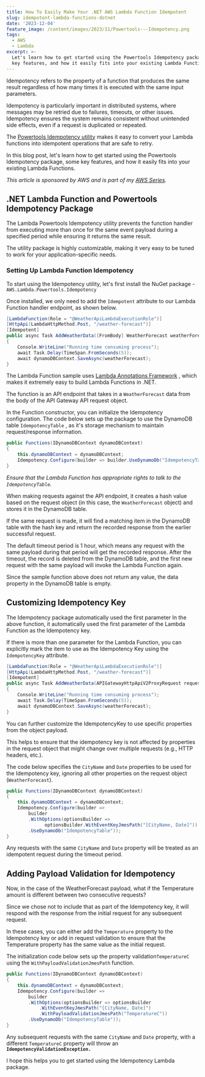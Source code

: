 ```yaml
---
title: How To Easily Make Your .NET AWS Lambda Function Idempotent
slug: idempotent-lambda-functions-dotnet
date: '2023-12-04'
feature_image: /content/images/2023/11/Powertools---Idempotency.png
tags:
  - AWS
  - Lambda
excerpt: >-
  Let's learn how to get started using the Powertools Idempotency package, some
  key features, and how it easily fits into your existing Lambda Functions.
---
```

Idempotency refers to the property of a function that produces the same result regardless of how many times it is executed with the same input parameters.

Idempotency is particularly important in distributed systems, where messages may be retried due to failures, timeouts, or other issues. Idempotency ensures the system remains consistent without unintended side effects, even if a request is duplicated or repeated.

<EmbedCard src="https://www.youtube.com/embed/v-A8iP0hSLQ?feature=oembed" title="IDEMPOTENCY - Powertools for AWS Lambda | .NET ON AWS | Serverless | Amazon" />

The [Powertools Idempotency utility](https://docs.powertools.aws.dev/lambda/dotnet/utilities/idempotency/) makes it easy to convert your Lambda functions into idempotent operations that are safe to retry.

In this blog post, let's learn how to get started using the Powertools Idempotency package, some key features, and how it easily fits into your existing Lambda Functions.

_This article is sponsored by AWS and is part of my_ [_AWS Series_](/blog/tag/aws/)_._

## .NET Lambda Function and Powertools Idempotency Package

The Lambda Powertools Idempotency utility prevents the function handler from executing more than once for the same event payload during a specified period while ensuring it returns the same result.

The utility package is highly customizable, making it very easy to be tuned to work for your application-specific needs.

### Setting Up Lambda Function Idempotency

To start using the Idempotency utility, let's first install the NuGet package - `AWS.Lambda.Powertools.Idempotency`

Once installed, we only need to add the `Idempotent` attribute to our Lambda Function handler endpoint, as shown below.

```csharp
[LambdaFunction(Role = "@WeatherApiLambdaExecutionRole")]
[HttpApi(LambdaHttpMethod.Post, "/weather-forecast")]
[Idempotent]
public async Task AddWeatherData([FromBody] WeatherForecast weatherForecast)
{
    Console.WriteLine("Running time consuming process");
    await Task.Delay(TimeSpan.FromSeconds(5));
    await dynamoDBContext.SaveAsync(weatherForecast);
}
```

The Lambda Function sample uses [Lambda Annotations Framework](/blog/lambda-annotation-framework-crud-api/) , which makes it extremely easy to build Lambda Functions in .NET.

The function is an API endpoint that takes in a `WeatherForecast` data from the body of the API Gateway API request object.

In the Function constructor, you can initialize the Idempotency configuration. The code below sets up the package to use the DynamoDB table `IdempotencyTable` , as it's storage mechanism to maintain request/response information.

```csharp
public Functions(IDynamoDBContext dynamoDBContext)
{
    this.dynamoDBContext = dynamoDBContext;
    Idempotency.Configure(builder => builder.UseDynamoDb("IdempotencyTable"));
}
```

_Ensure that the Lambda Function has appropriate rights to talk to the `IdempotencyTable`._

When making requests against the API endpoint, it creates a hash value based on the request object (in this case, the `WeatherForecast` object) and stores it in the DynamoDB table.

If the same request is made, it will find a matching item in the DynamoDB table with the hash key and return the recorded response from the earlier successful request.

The default timeout period is 1 hour, which means any request with the same payload during that period will get the recorded response. After the timeout, the record is deleted from the DynamoDB table, and the first new request with the same payload will invoke the Lambda Function again.

<ImageCard src="/content/images/2023/12/image-2.png" alt="Idempotency DynamoDB Table with records populated as we make requests in the API endpoint." caption="Idempotency DynamoDB Table with records populated as we make requests in the API endpoint." />

Since the sample function above does not return any value, the data property in the DynamoDB table is empty.

## Customizing Idempotency Key

The Idempotency package automatically used the first parameter In the above function, it automatically used the first parameter of the Lambda Function as the Idempotency key.

If there is more than one parameter for the Lambda Function, you can explicitly mark the item to use as the Idempotency Key using the `IdempotencyKey` attribute.

```csharp
[LambdaFunction(Role = "@WeatherApiLambdaExecutionRole")]
[HttpApi(LambdaHttpMethod.Post, "/weather-forecast")]
[Idempotent]
public async Task AddWeatherData(APIGatewayHttpApiV2ProxyRequest request, [IdempotencyKey][FromBody] WeatherForecast weatherForecast)
{
    Console.WriteLine("Running time consuming process");
    await Task.Delay(TimeSpan.FromSeconds(5));
    await dynamoDBContext.SaveAsync(weatherForecast);
}
```

You can further customize the IdempotencyKey to use specific properties from the object payload.

This helps to ensure that the idempotency key is not affected by properties in the request object that might change over multiple requests (e.g., HTTP headers, etc.).

The code below specifies the `CityName` and `Date` properties to be used for the Idempotency key, ignoring all other properties on the request object (`WeatherForecast`).

```csharp
public Functions(IDynamoDBContext dynamoDBContext)
{
    this.dynamoDBContext = dynamoDBContext;
    Idempotency.Configure(builder =>
        builder
        .WithOptions(optionsBuilder => 
              optionsBuilder.WithEventKeyJmesPath("[CityName, Date]"))
        .UseDynamoDb("IdempotencyTable"));
}
```

Any requests with the same `CityName` and `Date` property will be treated as an idempotent request during the timeout period.

## Adding Payload Validation for Idempotency

Now, in the case of the WeatherForecast payload, what if the Temperature amount is different between two consecutive requests?

Since we chose not to include that as part of the Idempotency key, it will respond with the response from the initial request for any subsequent request.

In these cases, you can either add the `Temperature` property to the Idempotency key or add in request validation to ensure that the Temperature property has the same value as the initial request.

The initialization code below sets up the property validation`TemperatureC` using the `WithPayloadValidationJmesPath` function.

```csharp
public Functions(IDynamoDBContext dynamoDBContext)
{
    this.dynamoDBContext = dynamoDBContext;
    Idempotency.Configure(builder =>
        builder
        .WithOptions(optionsBuilder => optionsBuilder
            .WithEventKeyJmesPath("[CityName, Date]")
            .WithPayloadValidationJmesPath("TemperatureC"))
        .UseDynamoDb("IdempotencyTable"));
}
```

Any subsequent requests with the same `CityName` and `Date` property, with a different `TemperatureC` property will throw an **`IdempotencyValidationException.`**

I hope this helps you to get started using the Idempotency Lambda package.
